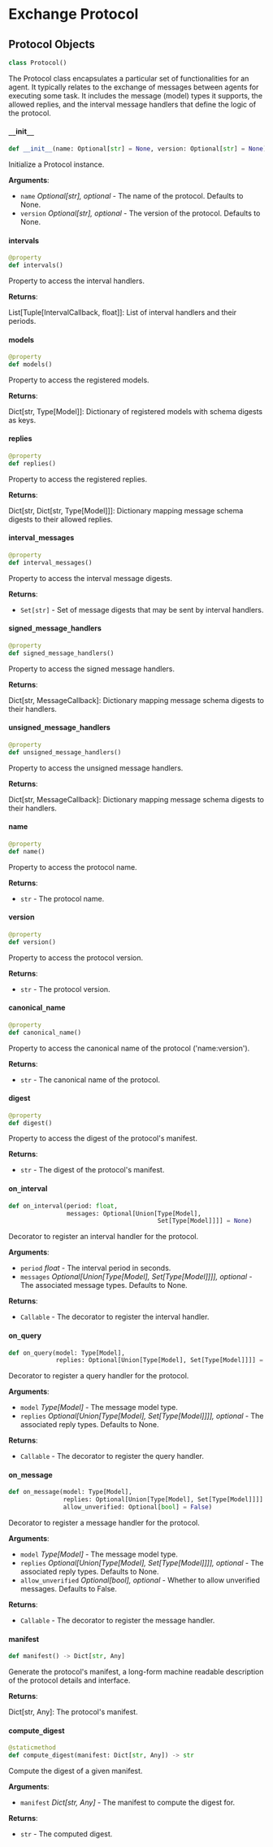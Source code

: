 

# Exchange Protocol

## Protocol Objects

```python
class Protocol()
```

The Protocol class encapsulates a particular set of functionalities for an agent.
It typically relates to the exchange of messages between agents for executing some task.
It includes the message (model) types it supports, the allowed replies, and the
interval message handlers that define the logic of the protocol.

#### `__`init`__`

```python
def __init__(name: Optional[str] = None, version: Optional[str] = None)
```

Initialize a Protocol instance.

**Arguments**:

- `name` _Optional[str], optional_ - The name of the protocol. Defaults to None.
- `version` _Optional[str], optional_ - The version of the protocol. Defaults to None.

#### intervals

```python
@property
def intervals()
```

Property to access the interval handlers.

**Returns**:

  List[Tuple[IntervalCallback, float]]: List of interval handlers and their periods.

#### models

```python
@property
def models()
```

Property to access the registered models.

**Returns**:

  Dict[str, Type[Model]]: Dictionary of registered models with schema digests as keys.

#### replies

```python
@property
def replies()
```

Property to access the registered replies.

**Returns**:

  Dict[str, Dict[str, Type[Model]]]: Dictionary mapping message schema digests to their
  allowed replies.

#### interval`_`messages

```python
@property
def interval_messages()
```

Property to access the interval message digests.

**Returns**:

- `Set[str]` - Set of message digests that may be sent by interval handlers.

#### signed`_`message`_`handlers

```python
@property
def signed_message_handlers()
```

Property to access the signed message handlers.

**Returns**:

  Dict[str, MessageCallback]: Dictionary mapping message schema digests to their handlers.

#### unsigned`_`message`_`handlers

```python
@property
def unsigned_message_handlers()
```

Property to access the unsigned message handlers.

**Returns**:

  Dict[str, MessageCallback]: Dictionary mapping message schema digests to their handlers.

#### name

```python
@property
def name()
```

Property to access the protocol name.

**Returns**:

- `str` - The protocol name.

#### version

```python
@property
def version()
```

Property to access the protocol version.

**Returns**:

- `str` - The protocol version.

#### canonical`_`name

```python
@property
def canonical_name()
```

Property to access the canonical name of the protocol ('name:version').

**Returns**:

- `str` - The canonical name of the protocol.

#### digest

```python
@property
def digest()
```

Property to access the digest of the protocol's manifest.

**Returns**:

- `str` - The digest of the protocol's manifest.

#### on`_`interval

```python
def on_interval(period: float,
                messages: Optional[Union[Type[Model],
                                         Set[Type[Model]]]] = None)
```

Decorator to register an interval handler for the protocol.

**Arguments**:

- `period` _float_ - The interval period in seconds.
- `messages` _Optional[Union[Type[Model], Set[Type[Model]]]], optional_ - The associated
  message types. Defaults to None.

**Returns**:

- `Callable` - The decorator to register the interval handler.

#### on`_`query

```python
def on_query(model: Type[Model],
             replies: Optional[Union[Type[Model], Set[Type[Model]]]] = None)
```

Decorator to register a query handler for the protocol.

**Arguments**:

- `model` _Type[Model]_ - The message model type.
- `replies` _Optional[Union[Type[Model], Set[Type[Model]]]], optional_ - The associated
  reply types. Defaults to None.

**Returns**:

- `Callable` - The decorator to register the query handler.

#### on`_`message

```python
def on_message(model: Type[Model],
               replies: Optional[Union[Type[Model], Set[Type[Model]]]] = None,
               allow_unverified: Optional[bool] = False)
```

Decorator to register a message handler for the protocol.

**Arguments**:

- `model` _Type[Model]_ - The message model type.
- `replies` _Optional[Union[Type[Model], Set[Type[Model]]]], optional_ - The associated
  reply types. Defaults to None.
- `allow_unverified` _Optional[bool], optional_ - Whether to allow unverified messages.
  Defaults to False.

**Returns**:

- `Callable` - The decorator to register the message handler.

#### manifest

```python
def manifest() -> Dict[str, Any]
```

Generate the protocol's manifest, a long-form machine readable description of the
protocol details and interface.

**Returns**:

  Dict[str, Any]: The protocol's manifest.

#### compute`_`digest

```python
@staticmethod
def compute_digest(manifest: Dict[str, Any]) -> str
```

Compute the digest of a given manifest.

**Arguments**:

- `manifest` _Dict[str, Any]_ - The manifest to compute the digest for.

**Returns**:

- `str` - The computed digest.
